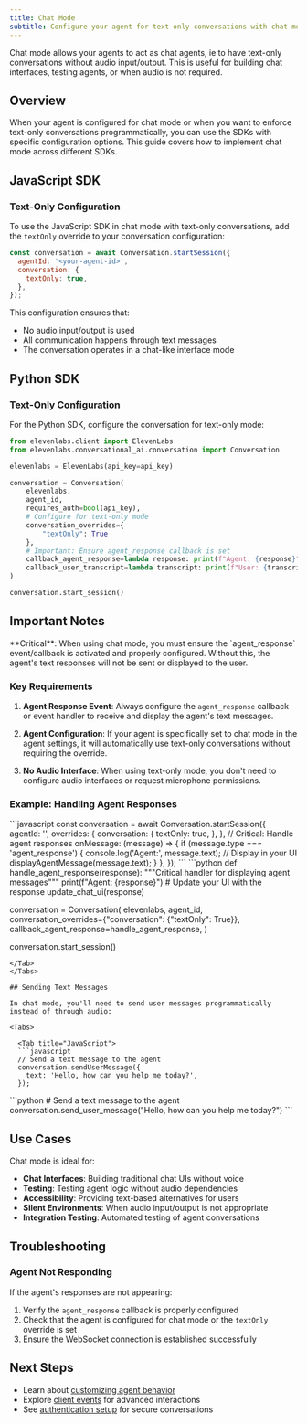 ```yaml
---
title: Chat Mode
subtitle: Configure your agent for text-only conversations with chat mode
---
```


<Info>
  Chat mode allows your agents to act as chat agents, ie to have text-only conversations without
  audio input/output. This is useful for building chat interfaces, testing agents, or when audio is
  not required.
</Info>

## Overview

When your agent is configured for chat mode or when you want to enforce text-only conversations programmatically, you can use the SDKs with specific configuration options. This guide covers how to implement chat mode across different SDKs.

## JavaScript SDK

### Text-Only Configuration

To use the JavaScript SDK in chat mode with text-only conversations, add the `textOnly` override to your conversation configuration:

```javascript
const conversation = await Conversation.startSession({
  agentId: '<your-agent-id>',
  conversation: {
    textOnly: true,
  },
});
```

This configuration ensures that:

- No audio input/output is used
- All communication happens through text messages
- The conversation operates in a chat-like interface mode

## Python SDK

### Text-Only Configuration

For the Python SDK, configure the conversation for text-only mode:

```python
from elevenlabs.client import ElevenLabs
from elevenlabs.conversational_ai.conversation import Conversation

elevenlabs = ElevenLabs(api_key=api_key)

conversation = Conversation(
    elevenlabs,
    agent_id,
    requires_auth=bool(api_key),
    # Configure for text-only mode
    conversation_overrides={
        "textOnly": True
    },
    # Important: Ensure agent_response callback is set
    callback_agent_response=lambda response: print(f"Agent: {response}"),
    callback_user_transcript=lambda transcript: print(f"User: {transcript}"),
)

conversation.start_session()
```

## Important Notes

<Warning>
  **Critical**: When using chat mode, you must ensure the `agent_response` event/callback is
  activated and properly configured. Without this, the agent's text responses will not be sent or
  displayed to the user.
</Warning>

### Key Requirements

1. **Agent Response Event**: Always configure the `agent_response` callback or event handler to receive and display the agent's text messages.

2. **Agent Configuration**: If your agent is specifically set to chat mode in the agent settings, it will automatically use text-only conversations without requiring the override.

3. **No Audio Interface**: When using text-only mode, you don't need to configure audio interfaces or request microphone permissions.

### Example: Handling Agent Responses

<Tabs>
  <Tab title="JavaScript">
  ```javascript
  const conversation = await Conversation.startSession({
    agentId: '<your-agent-id>',
    overrides: {
      conversation: {
        textOnly: true,
      },
    },
    // Critical: Handle agent responses
    onMessage: (message) => {
      if (message.type === 'agent_response') {
        console.log('Agent:', message.text);
        // Display in your UI
        displayAgentMessage(message.text);
      }
    },
  });
  ```
  </Tab>
  <Tab title="Python">
  ```python
  def handle_agent_response(response):
      """Critical handler for displaying agent messages"""
      print(f"Agent: {response}")  # Update your UI with the response
      update_chat_ui(response)

  conversation = Conversation(
    elevenlabs,
    agent_id,
    conversation_overrides={"conversation": {"textOnly": True}},
    callback_agent_response=handle_agent_response,
  )

  conversation.start_session()

```
</Tab>
</Tabs>

## Sending Text Messages

In chat mode, you'll need to send user messages programmatically instead of through audio:

<Tabs>

  <Tab title="JavaScript">
  ```javascript
  // Send a text message to the agent
  conversation.sendUserMessage({
    text: 'Hello, how can you help me today?',
  });
  ```
  </Tab>

  <Tab title="Python">
  ```python
  # Send a text message to the agent
  conversation.send_user_message("Hello, how can you help me today?")
  ```
  </Tab>

</Tabs>

## Use Cases

Chat mode is ideal for:

- **Chat Interfaces**: Building traditional chat UIs without voice
- **Testing**: Testing agent logic without audio dependencies
- **Accessibility**: Providing text-based alternatives for users
- **Silent Environments**: When audio input/output is not appropriate
- **Integration Testing**: Automated testing of agent conversations

## Troubleshooting

### Agent Not Responding

If the agent's responses are not appearing:

1. Verify the `agent_response` callback is properly configured
2. Check that the agent is configured for chat mode or the `textOnly` override is set
3. Ensure the WebSocket connection is established successfully

## Next Steps

- Learn about [customizing agent behavior](/docs/conversational-ai/customization/llm)
- Explore [client events](/docs/conversational-ai/customization/events/client-events) for advanced interactions
- See [authentication setup](/docs/conversational-ai/customization/authentication) for secure conversations
